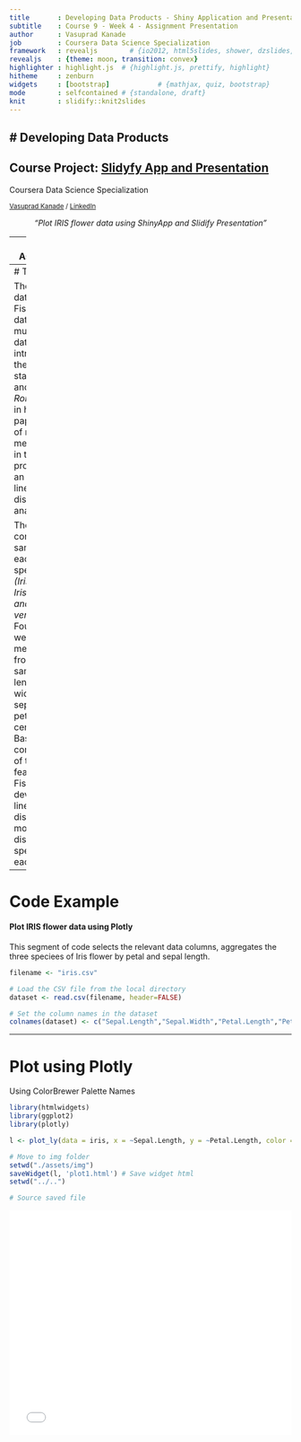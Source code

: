 ```yaml
---
title       : Developing Data Products - Shiny Application and Presentation
subtitle    : Course 9 - Week 4 - Assignment Presentation
author      : Vasuprad Kanade
job         : Coursera Data Science Specialization
framework   : revealjs        # {io2012, html5slides, shower, dzslides, ...}
revealjs    : {theme: moon, transition: convex}
highlighter : highlight.js  # {highlight.js, prettify, highlight}
hitheme     : zenburn
widgets     : [bootstrap]            # {mathjax, quiz, bootstrap}
mode        : selfcontained # {standalone, draft}
knit        : slidify::knit2slides
---
```



# Developing Data Products
---------------------

## Course Project: [Slidyfy App and Presentation](https://vasupradkanade.github.io/DevelopingDataProducts_W3/UsingPlotly.html)

Coursera Data Science Specialization

<small> [Vasuprad Kanade](https://github.com/VasupradKanade) / [LinkedIn](https://www.linkedin.com/in/vasuprad) </small>

<center>
_"Plot IRIS flower data using ShinyApp and Slidify Presentation"_
</center>


---
# The Assignment 

The goal of this assignment is to build:

1. __A Shiny application__ that has widget input, ui input in `server.R`, reactive output using server calculations, and supporting documentation.

2. __A Reproducible Pitch Presentation__ that contains five slides in either Slidify or Rstudio Presenter that is pushed to and hosted on GitHub or Rpubs and contains embedded `R` code that runs. 

### Links to Project App & Docs

1. Shiny App: [Link](https://vasupradkanade.shinyapps.io/ShinyAppIris/)

2. `server.R` and `ui.R` files: [Link](https://github.com/VasupradKanade/ShinyApp) 

---
# The Data

The Iris flower data set or Fisher's Iris data set is a multivariate data set introduced by the British statistician and biologist *Ronald Fisher* in his 1936 paper The use of multiple measurements in taxonomic problems as an example of linear discriminant analysis


The data set consists of 50 samples from each of three species of *__Iris__ (Iris setosa, Iris virginica and Iris versicolor)*. Four features were measured from each sample: the length and the width of the sepals and petals, in centimetres. Based on the combination of these four features, Fisher developed a linear discriminant model to distinguish the species from each other.

---
# Code Example
#### Plot IRIS flower data using Plotly
This segment of code selects the relevant data columns, aggregates the three speciees of Iris flower by petal and sepal length.

```r
filename <- "iris.csv"

# Load the CSV file from the local directory
dataset <- read.csv(filename, header=FALSE)

# Set the column names in the dataset
colnames(dataset) <- c("Sepal.Length","Sepal.Width","Petal.Length","Petal.Width","Species")
```

---
# Plot using Plotly
Using ColorBrewer Palette Names

``` r
library(htmlwidgets)
library(ggplot2)
library(plotly)

l <- plot_ly(data = iris, x = ~Sepal.Length, y = ~Petal.Length, color = ~Species, colors = "Set1")

# Move to img folder
setwd("./assets/img")
saveWidget(l, 'plot1.html') # Save widget html
setwd("../..")

# Source saved file
```
<pre><iframe src="./assets/img/plot1.html" width=750px height=400px allowtransparency="true" scrolling="no" seamless="seamless" frameBorder="0"> </iframe></pre>

